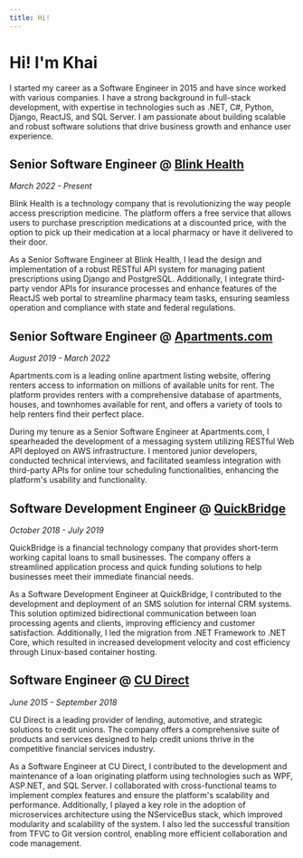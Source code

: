 ```yaml
---
title: Hi!
---
```


# Hi! I'm Khai &nbsp; <i class="fa-duotone fa-hand-wave"></i>

I started my career as a Software Engineer in 2015 and have since worked with various companies. I have a strong background in full-stack development, with expertise in technologies such as .NET, C#, Python, Django, ReactJS, and SQL Server. I am passionate about building scalable and robust software solutions that drive business growth and enhance user experience.

## Senior Software Engineer @ [Blink Health](https://www.blinkhealth.com)

_March 2022 - Present_

Blink Health is a technology company that is revolutionizing the way people access prescription medicine. The platform offers a free service that allows users to purchase prescription medications at a discounted price, with the option to pick up their medication at a local pharmacy or have it delivered to their door.

As a Senior Software Engineer at Blink Health, I lead the design and implementation of a robust RESTful API system for managing patient prescriptions using Django and PostgreSQL. Additionally, I integrate third-party vendor APIs for insurance processes and enhance features of the ReactJS web portal to streamline pharmacy team tasks, ensuring seamless operation and compliance with state and federal regulations.

## Senior Software Engineer @ [Apartments.com](https://www.apartments.com)

_August 2019 - March 2022_

Apartments.com is a leading online apartment listing website, offering renters access to information on millions of available units for rent. The platform provides renters with a comprehensive database of apartments, houses, and townhomes available for rent, and offers a variety of tools to help renters find their perfect place.

During my tenure as a Senior Software Engineer at Apartments.com, I spearheaded the development of a messaging system utilizing RESTful Web API deployed on AWS infrastructure. I mentored junior developers, conducted technical interviews, and facilitated seamless integration with third-party APIs for online tour scheduling functionalities, enhancing the platform's usability and functionality.

## Software Development Engineer @ [QuickBridge](https://www.quickbridge.com)

_October 2018 - July 2019_

QuickBridge is a financial technology company that provides short-term working capital loans to small businesses. The company offers a streamlined application process and quick funding solutions to help businesses meet their immediate financial needs.

As a Software Development Engineer at QuickBridge, I contributed to the development and deployment of an SMS solution for internal CRM systems. This solution optimized bidirectional communication between loan processing agents and clients, improving efficiency and customer satisfaction. Additionally, I led the migration from .NET Framework to .NET Core, which resulted in increased development velocity and cost efficiency through Linux-based container hosting.

## Software Engineer @ [CU Direct](https://www.cudirect.com)

_June 2015 - September 2018_

CU Direct is a leading provider of lending, automotive, and strategic solutions to credit unions. The company offers a comprehensive suite of products and services designed to help credit unions thrive in the competitive financial services industry.

As a Software Engineer at CU Direct, I contributed to the development and maintenance of a loan originating platform using technologies such as WPF, ASP.NET, and SQL Server. I collaborated with cross-functional teams to implement complex features and ensure the platform's scalability and performance. Additionally, I played a key role in the adoption of microservices architecture using the NServiceBus stack, which improved modularity and scalability of the system. I also led the successful transition from TFVC to Git version control, enabling more efficient collaboration and code management.
